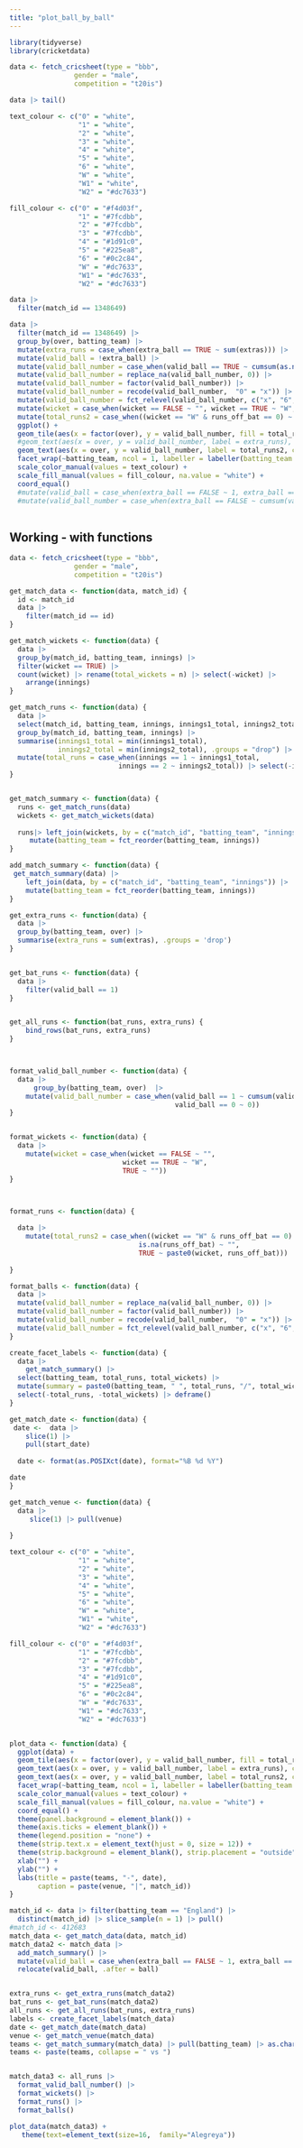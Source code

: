 ```yaml
---
title: "plot_ball_by_ball"
---
```


```r
library(tidyverse)
library(cricketdata)
```

```r
data <- fetch_cricsheet(type = "bbb",
                gender = "male",
                competition = "t20is")


```

```r
data |> tail()
```

```r
text_colour <- c("0" = "white", 
                 "1" = "white",  
                 "2" = "white",  
                 "3" = "white",  
                 "4" = "white",  
                 "5" = "white",  
                 "6" = "white",  
                 "W" = "white", 
                 "W1" = "white",
                 "W2" = "#dc7633") 

fill_colour <- c("0" = "#f4d03f", 
                 "1" = "#7fcdbb", 
                 "2" = "#7fcdbb",  
                 "3" = "#7fcdbb", 
                 "4" = "#1d91c0", 
                 "5" = "#225ea8",  
                 "6" = "#0c2c84", 
                 "W" = "#dc7633", 
                 "W1" = "#dc7633",
                 "W2" = "#dc7633")
```

```r
data |> 
  filter(match_id == 1348649)
```

```r
data |> 
  filter(match_id == 1348649) |> 
  group_by(over, batting_team) |> 
  mutate(extra_runs = case_when(extra_ball == TRUE ~ sum(extras))) |> 
  mutate(valid_ball = !extra_ball) |> 
  mutate(valid_ball_number = case_when(valid_ball == TRUE ~ cumsum(as.numeric(valid_ball)), valid_ball == FALSE ~ 0)) |> 
  mutate(valid_ball_number = replace_na(valid_ball_number, 0)) |> 
  mutate(valid_ball_number = factor(valid_ball_number)) |> 
  mutate(valid_ball_number = recode(valid_ball_number,  "0" = "x")) |> 
  mutate(valid_ball_number = fct_relevel(valid_ball_number, c("x", "6", "5", "4", "3", "2", "1"))) |> 
  mutate(wicket = case_when(wicket == FALSE ~ "", wicket == TRUE ~ "W", TRUE ~ "")) |> 
  mutate(total_runs2 = case_when((wicket == "W" & runs_off_bat == 0) ~ "W", is.na(runs_off_bat) ~ "", TRUE ~ paste0(wicket, runs_off_bat))) |> 
  ggplot() +
  geom_tile(aes(x = factor(over), y = valid_ball_number, fill = total_runs2)) + 
  #geom_text(aes(x = over, y = valid_ball_number, label = extra_runs), color = "black", na.rm = TRUE, size = 3) +
  geom_text(aes(x = over, y = valid_ball_number, label = total_runs2, color = total_runs2),  na.rm = TRUE) +
  facet_wrap(~batting_team, ncol = 1, labeller = labeller(batting_team = labels)) +
  scale_color_manual(values = text_colour) + 
  scale_fill_manual(values = fill_colour, na.value = "white") + 
  coord_equal() 
  #mutate(valid_ball = case_when(extra_ball == FALSE ~ 1, extra_ball == TRUE ~ 0)) |> 
  #mutate(valid_ball_number = case_when(extra_ball == FALSE ~ cumsum(valid_ball),  valid_ball == 0 ~ 0)) 
  
```


## Working - with functions


```r
data <- fetch_cricsheet(type = "bbb",
                gender = "male",
                competition = "t20is")


```

```r
get_match_data <- function(data, match_id) {
  id <- match_id
  data |> 
    filter(match_id == id)
}

get_match_wickets <- function(data) {
  data |> 
  group_by(match_id, batting_team, innings) |> 
  filter(wicket == TRUE) |> 
  count(wicket) |> rename(total_wickets = n) |> select(-wicket) |> 
    arrange(innings)
}

get_match_runs <- function(data) {
  data |> 
  select(match_id, batting_team, innings, innings1_total, innings2_total) |> 
  group_by(match_id, batting_team, innings) |> 
  summarise(innings1_total = min(innings1_total),
            innings2_total = min(innings2_total), .groups = "drop") |> arrange(innings) |> 
  mutate(total_runs = case_when(innings == 1 ~ innings1_total,
                           innings == 2 ~ innings2_total)) |> select(-innings1_total, -innings2_total)
}


get_match_summary <- function(data) {
  runs <- get_match_runs(data) 
  wickets <- get_match_wickets(data)
  
  runs|> left_join(wickets, by = c("match_id", "batting_team", "innings")) |> 
     mutate(batting_team = fct_reorder(batting_team, innings))
}

add_match_summary <- function(data) {
 get_match_summary(data) |> 
    left_join(data, by = c("match_id", "batting_team", "innings")) |> 
    mutate(batting_team = fct_reorder(batting_team, innings))
}

get_extra_runs <- function(data) {
  data |> 
  group_by(batting_team, over) |> 
  summarise(extra_runs = sum(extras), .groups = 'drop')
}


get_bat_runs <- function(data) {
  data |> 
    filter(valid_ball == 1)
}


get_all_runs <- function(bat_runs, extra_runs) {
    bind_rows(bat_runs, extra_runs)
}



format_valid_ball_number <- function(data) {
  data |> 
      group_by(batting_team, over)  |> 
    mutate(valid_ball_number = case_when(valid_ball == 1 ~ cumsum(valid_ball), 
                                         valid_ball == 0 ~ 0)) 
}


format_wickets <- function(data) {
  data |> 
    mutate(wicket = case_when(wicket == FALSE ~ "",
                            wicket == TRUE ~ "W",
                            TRUE ~ ""))
}



format_runs <- function(data) {
  
  data |> 
    mutate(total_runs2 = case_when((wicket == "W" & runs_off_bat == 0) ~ "W",
                                is.na(runs_off_bat) ~ "",
                                TRUE ~ paste0(wicket, runs_off_bat))) 
  
}

format_balls <- function(data) {
  data |> 
  mutate(valid_ball_number = replace_na(valid_ball_number, 0)) |> 
  mutate(valid_ball_number = factor(valid_ball_number)) |> 
  mutate(valid_ball_number = recode(valid_ball_number,  "0" = "x")) |> 
  mutate(valid_ball_number = fct_relevel(valid_ball_number, c("x", "6", "5", "4", "3", "2", "1")))
}

create_facet_labels <- function(data) {
  data |> 
    get_match_summary() |> 
  select(batting_team, total_runs, total_wickets) |> 
  mutate(summary = paste0(batting_team, " ", total_runs, "/", total_wickets)) |> 
  select(-total_runs, -total_wickets) |> deframe()
}

get_match_date <- function(data) {
 date <-  data |> 
    slice(1) |> 
    pull(start_date)
 
  date <- format(as.POSIXct(date), format="%B %d %Y")

date
}

get_match_venue <- function(data) {
  data |> 
     slice(1) |> pull(venue)
  
}

text_colour <- c("0" = "white", 
                 "1" = "white",  
                 "2" = "white",  
                 "3" = "white",  
                 "4" = "white",  
                 "5" = "white",  
                 "6" = "white",  
                 "W" = "white", 
                 "W1" = "white",
                 "W2" = "#dc7633") 

fill_colour <- c("0" = "#f4d03f", 
                 "1" = "#7fcdbb", 
                 "2" = "#7fcdbb",  
                 "3" = "#7fcdbb", 
                 "4" = "#1d91c0", 
                 "5" = "#225ea8",  
                 "6" = "#0c2c84", 
                 "W" = "#dc7633", 
                 "W1" = "#dc7633",
                 "W2" = "#dc7633")


plot_data <- function(data) {
  ggplot(data) +
  geom_tile(aes(x = factor(over), y = valid_ball_number, fill = total_runs2)) + 
  geom_text(aes(x = over, y = valid_ball_number, label = extra_runs), color = "black", na.rm = TRUE, size = 3) +
  geom_text(aes(x = over, y = valid_ball_number, label = total_runs2, color = total_runs2),  na.rm = TRUE) +
  facet_wrap(~batting_team, ncol = 1, labeller = labeller(batting_team = labels)) +
  scale_color_manual(values = text_colour) + 
  scale_fill_manual(values = fill_colour, na.value = "white") + 
  coord_equal() +
  theme(panel.background = element_blank()) +
  theme(axis.ticks = element_blank()) +
  theme(legend.position = "none") + 
  theme(strip.text.x = element_text(hjust = 0, size = 12)) +
  theme(strip.background = element_blank(), strip.placement = "outside") +
  xlab("") +
  ylab("") + 
  labs(title = paste(teams, "-", date),
       caption = paste(venue, "|", match_id))
}
```


```r
match_id <- data |> filter(batting_team == "England") |> 
  distinct(match_id) |> slice_sample(n = 1) |> pull()
#match_id <- 412683
match_data <- get_match_data(data, match_id)
match_data2 <- match_data |> 
  add_match_summary() |> 
  mutate(valid_ball = case_when(extra_ball == FALSE ~ 1, extra_ball == TRUE ~ 0)) |> 
  relocate(valid_ball, .after = ball) 


extra_runs <- get_extra_runs(match_data2)
bat_runs <- get_bat_runs(match_data2)
all_runs <- get_all_runs(bat_runs, extra_runs)
labels <- create_facet_labels(match_data)
date <- get_match_date(match_data)
venue <- get_match_venue(match_data)
teams <- get_match_summary(match_data) |> pull(batting_team) |> as.character()
teams <- paste(teams, collapse = " vs ")


match_data3 <- all_runs |> 
  format_valid_ball_number() |> 
  format_wickets() |> 
  format_runs() |> 
  format_balls()

plot_data(match_data3) +
   theme(text=element_text(size=16,  family="Alegreya"))
```
